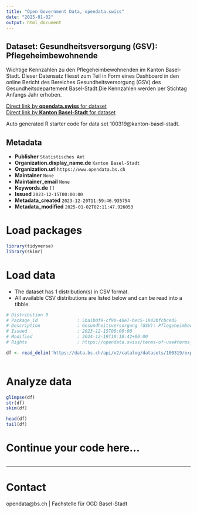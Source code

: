 ```yaml
---
title: "Open Government Data, opendata.swiss"
date: "2025-01-02"
output: html_document
---
```


## Dataset: Gesundheitsversorgung (GSV): Pflegeheimbewohnende

Wichtige Kennzahlen zu den Pflegeheimbewohnenden im Kanton Basel-Stadt. Dieser Datensatz fliesst zum Teil in Form eines Dashboard in den online Bericht des Bereiches Gesundheitsversorgung (GSV) des Gesundheitsdepartement Basel-Stadt.Die Kennzahlen werden per Stichtag Anfangs Jahr erhoben.

[Direct link by **opendata.swiss** for dataset](https://opendata.swiss/de/dataset/gesundheitsversorgung-gsv-pflegeheimbewohnende)<br>
[Direct link by **Kanton Basel-Stadt** for dataset](https://data.bs.ch/explore/dataset/100319/)

Auto generated R starter code for data set 100319@kanton-basel-stadt.

## Metadata

- **Publisher** `Statistisches Amt`
- **Organization.display_name.de** `Kanton Basel-Stadt`
- **Organization.url** `https://www.opendata.bs.ch`
- **Maintainer** `None`
- **Maintainer_email** `None`
- **Keywords.de** `[]`
- **Issued** `2023-12-15T00:00:00`
- **Metadata_created** `2023-12-20T11:59:46.935754`
- **Metadata_modified** `2025-01-02T02:11:47.926053`


# Load packages

```r

library(tidyverse)
library(skimr)

```

# Load data

-   The dataset has 1 distribution(s) in CSV format.
-   All available CSV distributions are listed below and can be read into a tibble.

```r

# Distribution 0
# Package_id               : 5ba1b0f9-cf90-40e7-bec5-1843bfcbced5
# Description              : Gesundheitsversorgung (GSV): Pflegeheimbewohnende (csv)
# Issued                   : 2023-12-15T00:00:00
# Modified                 : 2024-12-19T10:18:42+00:00
# Rights                   : https://opendata.swiss/terms-of-use#terms_by

df <- read_delim('https://data.bs.ch/api/v2/catalog/datasets/100319/exports/csv?use_labels=true')



```

# Analyze data

```r

glimpse(df)
str(df)
skim(df)

head(df)
tail(df)

```

# Continue your code here...

```r

```

------------------------------------------------------------------------

# Contact

opendata@bs.ch | Fachstelle für OGD Basel-Stadt
